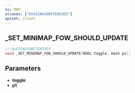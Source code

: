 ```yaml
---
ns: MAP
aliases: ["0x632AA10BF7EA53D3"]
apiset: client
---
```

## _SET_MINIMAP_FOW_SHOULD_UPDATE

```c
// 0x632AA10BF7EA53D3
void _SET_MINIMAP_FOW_SHOULD_UPDATE(BOOL toggle, Hash p1);
```


## Parameters
* **toggle**:
* **p1**: